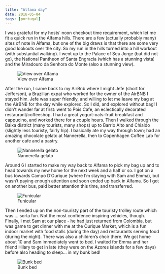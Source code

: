 ```yaml
---
title: "Alfama day"
date: 2018-05-04
tags: [portugal]
---
```


I was grateful for my hosts’ noon checkout time requirement, which let me fit a quick run in the Alfama hills. There are a few (actually probably many) sites of note in Alfama, but one of the big draws is that there are some very good lookouts over the city. So my run in the hills turned into a hill workout (with substantial walking). I went up to the Palace of Seu Jorge (but did not go), the National Pantheon of Santa Engracia (which has a stunning vista) and the Miradouro da Senhora do Monte (also a stunning view).

![View over Alfama](/img/portugal/image16.jpg)

After the run, I came back to my AirBnb where I might Jefe (short for Jefferson), a Brazilian expat who worked for the owner of the AirBNB I stayed him. Jefe was super friendly, and willing to let me leave my bag at the AirBNB for the day while explored. So I did, and explored without bag! I didn’t wander far at first: went to Pois Cafe, an eclectically decorated restaurant/coffeeshop. I had a great yogurt-oats-fruit breakfast and cappucino, and worked there for a couple hours. Then I walked through the Baixa district (many tourists, many shops) up to Barrio Alto and Chialdo (slightly less touristy, fairly hip). I basically ate my way through town; had an amazing chocolate gelato at Nannerella, then to Copenhagen Coffee Lab for another cafe and a pastry. 

![Nannerella gelato](/img/portugal/image42.jpg)

Around 6 I started to make my way back to Alfama to pick my bag up and to head towards my new home for the next week and a half or so. I got on a bus towards Campo D’Ourique (where I’m staying with Sam and Emma), but wasn’t paying enough attention and soon ended up back in Alfama. So I got on another bus, paid better attention this time, and transferred. 

![Funicular](/img/portugal/image18.jpg)

Then I ended up on the non-touristy part of the touristy trolley route which was … sorta fun. Not the most confidence inspiring vehicles, though. Finally, I met Sam at our place - he had just returned from Colombia, but was game to get dinner with me at the Ourique Market, which is a fun indoor market with food stalls (during the day) and restaurants serving food (during the night). There was also a children’s choir there. We got home about 10 and Sam immediately went to bed. I waited for Emma and her friend Hilary to get in late (they were on the Azores islands for a few days) before also heading to sleep… in my bunk bed!    

![Bunk bed](/img/portugal/image12.jpg)

